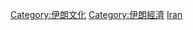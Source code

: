 {{Commonscat|Tourism in Iran}}

[[Category:伊朗文化|Category:伊朗文化]]
[[Category:伊朗經濟|Category:伊朗經濟]]
[[Category:亚洲各国旅游|Iran]]